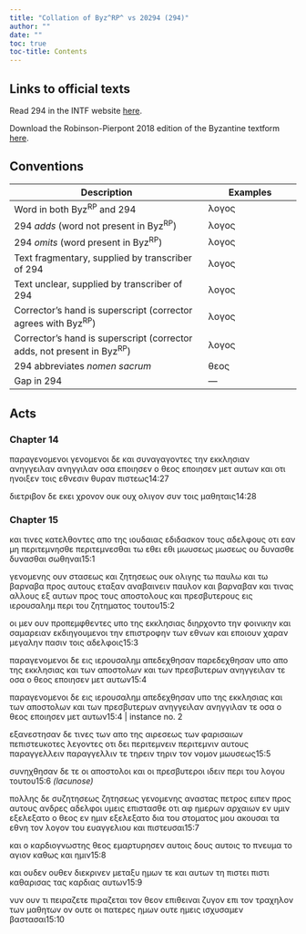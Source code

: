 ```yaml
---
title: "Collation of Byz^RP^ vs 20294 (294)"
author: ""
date: ""
toc: true
toc-title: Contents
---
```


::: {.callout-note appearance="minimal" icon="false" collapse="true"}
# Links to official texts

Read 294 in the INTF website [here](https://ntvmr.uni-muenster.de/manuscript-workspace?docID=20294).

Download the Robinson-Pierpont 2018 edition of the Byzantine textform [here](https://web.archive.org/web/20210413060536/https://byzantinetext.com/wp-content/uploads/2021/03/robinson-pierpont-2018-gnt-edition.pdf).


:::


::: {.callout-note appearance="minimal" icon="false" collapse="true"}
# Conventions

| Description                                                              	| Examples                           	|
|--------------------------------------------------------------------------	|------------------------------------	|
| Word in both Byz^RP^ and 294                                   	| λογος                              	|
| 294 *adds* (word not present in Byz^RP^)                       	| [λογος]{.greek-added}            	|
| 294 *omits* (word present in Byz^RP^)                          	| [λογος]{.greek-omitted}          	|
| Text fragmentary, supplied by transcriber of 294               	| [λογος]{.greek-supplied}         	|
| Text unclear, supplied by transcriber of 294                   	| [λογος]{.unclear}                	|
| Corrector's hand is superscript (corrector agrees with Byz^RP^)          	| [λογος]{.corr}                   	|
| Corrector's hand is superscript (corrector adds, not present in Byz^RP^) 	| [[λογος]{.corr}]{.greek-added} 	|
| 294 abbreviates *nomen sacrum*                                 	| [θεος]{.greek-abbr}            	|
| Gap in 294                                                     	| [―]{.gap}                        	|
:::

## Acts

### Chapter 14

[παραγενομενοι]{.greek-omitted} [γενομενοι]{.greek-added} δε και συναγαγοντες την εκκλησιαν [ανηγγειλαν]{.greek-omitted} [ανηγγιλαν]{.greek-added} οσα [εποιησεν]{.greek-omitted} ο [θεος]{.greek-abbr} [εποιησεν]{.greek-added} μετ αυτων και οτι ηνοιξεν τοις εθνεσιν θυραν πιστεως[14:27]{.aside}

διετριβον δε εκει χρονον [ουκ]{.greek-omitted} [ουχ]{.greek-added} ο[λ]{.unclear}[ι]{.greek-supplied}γον συν τοις [μα]{.unclear}θηταις[14:28]{.aside}

### Chapter 15

και τινες κατελθον[τες]{.unclear} [α]{.unclear}πο της ιουδαιας εδιδασκον τους αδελφ[ου]{.unclear}ς οτι εαν μη [περιτεμνησθε]{.greek-omitted} [περιτεμνεσθαι]{.greek-added} τω [εθει]{.greek-omitted} [εθι]{.greek-added} [μωυσεως]{.greek-omitted} [μωσεως]{.greek-added} ου [δυνασθε]{.greek-omitted} [δυνασθαι]{.greek-added} [σ]{.unclear}ωθηναι[15:1]{.aside}

γ[ε]{.unclear}[ν]{.greek-supplied}[ο]{.unclear}με[ν]{.unclear}ης ου[ν]{.unclear} [στ]{.greek-supplied}ασεως και [ζητ]{.greek-supplied}[η]{.unclear}σε[ω]{.unclear}ς ου[κ]{.unclear} [ολιγ]{.greek-supplied}[η]{.unclear}ς [τ]{.unclear}ω πα[υλω]{.greek-supplied} [κ]{.unclear}αι [τ]{.greek-supplied}ω β[α]{.unclear}[ρναβα]{.greek-supplied} προς α[υ]{.unclear}[τους]{.greek-supplied} [ετ]{.greek-supplied}[α]{.unclear}ξαν αναβαινειν παυλον και βαρναβαν [κ]{.unclear}αι τινας αλλους [ε]{.unclear}ξ αυτων προς [τ]{.unclear}ους αποστο[λο]{.greek-supplied}υς και πρεσβυτ[ε]{.greek-supplied}ρους [εις]{.greek-supplied} [ιερουσαλημ]{.greek-abbr} [πε]{.greek-supplied}ρι του ζητημ[α]{.greek-supplied}τος τουτου[15:2]{.aside}

ο[ι]{.unclear} μεν ουν προπεμφθεντες υπο της εκκλησιας διη[ρ]{.unclear}χο[ν]{.unclear}το τ[ην]{.greek-supplied} φο[ινικην]{.greek-supplied} [κα]{.unclear}[ι]{.greek-supplied} [σα]{.greek-supplied}[μα]{.unclear}[ρειαν]{.greek-supplied} [εκδιηγου]{.greek-supplied}[με]{.unclear}[νοι]{.greek-supplied} [την]{.greek-supplied} [επι]{.greek-supplied}στ[ροφην]{.greek-supplied} [των]{.greek-supplied} εθ[νων]{.greek-supplied} [και]{.greek-supplied} [εποι]{.greek-supplied}ουν [χαραν]{.greek-supplied} [μεγα]{.greek-supplied}λην π[ασιν]{.greek-supplied} [τοις]{.greek-supplied} αδελ[φοις]{.greek-supplied}[15:3]{.aside}

παραγε[ν]{.unclear}[ομενοι]{.greek-supplied} δε [ει]{.unclear}ς [ιερουσαλημ]{.greek-abbr} [απεδεχθησαν]{.greek-omitted} [[παρε]{.greek-supplied}[δεχ]{.unclear}θη[σαν]{.greek-supplied}]{.greek-added} [υπο]{.greek-omitted} [[απο]{.greek-supplied}]{.greek-added} [τη]{.greek-supplied}[ς]{.unclear} εκ[κλησιας]{.greek-supplied} [κ]{.greek-supplied}αι τ[ων]{.greek-supplied} [αποσ]{.greek-supplied}[τ]{.greek-supplied}ολων [και]{.greek-supplied} [των]{.greek-supplied} [π]{.greek-supplied}ρεσ[β]{.unclear}[υτερων]{.greek-supplied} [ανηγγειλαν]{.greek-omitted} [τε]{.greek-omitted} [οσα]{.greek-omitted} [ο]{.greek-omitted} [θεος]{.greek-omitted} [εποιησεν]{.greek-omitted} [μετ]{.greek-omitted} [αυτων]{.greek-omitted}[15:4]{.aside}

[παραγενομενοι]{.greek-omitted} [δε]{.greek-omitted} [εις]{.greek-omitted} [ιερουσαλημ]{.greek-omitted} [απεδεχθησαν]{.greek-omitted} [υπο]{.greek-omitted} [της]{.greek-omitted} [εκκλησιας]{.greek-omitted} [και]{.greek-omitted} [των]{.greek-omitted} [αποστολων]{.greek-omitted} [και]{.greek-omitted} [των]{.greek-omitted} [πρεσβυτερων]{.greek-omitted} [ανηγγειλαν]{.greek-omitted} [ανηγγιλαν]{.greek-added} τε οσα ο [θεος]{.greek-abbr} εποιησεν μετ αυτων[15:4 | instance no. 2]{.aside}

εξανεστησαν [δ]{.unclear}[ε]{.greek-supplied} [τι]{.greek-supplied}νες των απο [τη]{.greek-supplied}ς αιρεσεως των [φ]{.greek-supplied}[α]{.unclear}ρισαι[ων]{.greek-supplied} πε[π]{.unclear}ιστευκοτες λεγοντες οτι δει [περιτεμνειν]{.greek-omitted} [περιτεμνιν]{.greek-added} αυτους [παραγγελλειν]{.greek-omitted} [παραγγελλιν]{.greek-added} τε [τηρειν]{.greek-omitted} [τηριν]{.greek-added} [τ]{.greek-supplied}[ο]{.unclear}ν νο[μο]{.unclear}ν μω[υσε]{.greek-supplied}[ως]{.unclear}[15:5]{.aside}

[σ]{.greek-supplied}[υ]{.unclear}νη[χθησαν]{.greek-supplied} [δε]{.greek-omitted} [[τε]{.greek-supplied}]{.greek-added} [οι]{.greek-supplied} [α]{.greek-supplied}πο[στολοι]{.greek-supplied} [και]{.greek-supplied} [οι]{.greek-supplied} πρεσ[βυτεροι]{.greek-supplied} [ιδε]{.greek-supplied}ιν [περι]{.greek-supplied} [του]{.greek-supplied} [λο]{.greek-supplied}[γ]{.unclear}ου [τουτου]{.greek-omitted}[[15:6 *(lacunose)*]{.lacunose}]{.aside}

[πολλης]{.greek-supplied} [δε]{.greek-supplied} [συζητησεως]{.greek-omitted} [[ζ]{.unclear}ητη[σεως]{.greek-supplied}]{.greek-added} [γεν]{.greek-supplied}[ομ]{.unclear}ε[νης]{.greek-supplied} [ανα]{.greek-supplied}στας [πετρο]{.greek-supplied}[ς]{.unclear} ε[ι]{.unclear}πεν [προς]{.greek-supplied} [αυ]{.greek-supplied}το[υ]{.unclear}ς [ανδρες]{.greek-supplied} [α]{.greek-supplied}δε[λφοι]{.greek-supplied} [υμεις]{.greek-supplied} [ε]{.greek-supplied}[πι]{.unclear}στ[α]{.unclear}[σθε]{.greek-supplied} [οτ]{.greek-supplied}[ι]{.unclear} αφ ημ[ε]{.greek-supplied}[ρων]{.greek-supplied} [αρχα]{.greek-supplied}ιων [[ε]{.unclear}[ν]{.greek-supplied}]{.greek-added} [υμιν]{.greek-added} [εξελεξατο]{.greek-added} ο [θεος]{.greek-abbr} [εν]{.greek-omitted} [ημιν]{.greek-omitted} [εξελεξατο]{.greek-omitted} δια του στοματος μου ακουσαι τα εθνη τον λογον του ευαγγελιου και πιστευσαι[15:7]{.aside}

και ο καρδιογνωστης [θεος]{.greek-abbr} εμαρτυρησεν αυτοις [δ]{.greek-supplied}ους αυτοις [τ]{.unclear}ο [πνευμα]{.greek-abbr} το αγιον καθως και ημιν[15:8]{.aside}

και [ουδεν]{.greek-omitted} [ουθεν]{.greek-added} διεκρινεν μεταξυ ημων τε και αυτων τη [πιστει]{.greek-omitted} [πιστι]{.greek-added} καθαρισας τας καρδιας αυτων[15:9]{.aside}

νυν ουν τι [πειραζετε]{.greek-omitted} [πιραζετ[α]{.greek-supplied}ι]{.greek-added} τον [θεον]{.greek-abbr} επι[θ]{.unclear}[ει]{.greek-supplied}[ν]{.unclear}αι ζυγον επ[ι]{.greek-supplied} [το]{.greek-supplied}ν τραχηλο[ν]{.greek-supplied} [τω]{.greek-supplied}ν μαθητω[ν]{.greek-supplied} [ον]{.greek-supplied} ουτε οι [πατε]{.greek-supplied}[ρ]{.unclear}ες ημω[ν]{.greek-supplied} [ουτ]{.greek-supplied}[ε]{.unclear} ημ[εις]{.greek-supplied} ισ[χ]{.unclear}[υσαμεν]{.greek-supplied} [β]{.greek-supplied}[ασ]{.unclear}[τασαι]{.greek-supplied}[15:10]{.aside}

